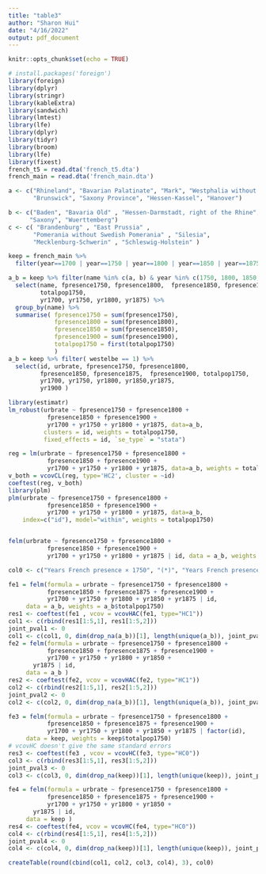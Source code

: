 ```yaml
---
title: "table3"
author: "Sharon Hui"
date: "4/16/2022"
output: pdf_document
---
```


```r
knitr::opts_chunk$set(echo = TRUE)
```



```r
# install.packages('foreign')
library(foreign)
library(dplyr)
library(stringr)
library(kableExtra)
library(sandwich)
library(lmtest)
library(lfe)
library(dplyr)
library(tidyr)
library(broom)
library(lfe)
library(fixest)
french_t5 = read.dta('french_t5.dta')
french_main = read.dta('french_main.dta')

a <- c("Rhineland", "Bavarian Palatinate", "Mark", "Westphalia without Mark",
       "Brunswick", "Saxony Province", "Hessen-Kassel", "Hanover")

b <- c("Baden", "Bavaria Old" , "Hessen-Darmstadt, right of the Rhine", 
      "Saxony", "Wuerttemberg")
c <- c( "Brandenburg" , "East Prussia" , 
       "Pomerania without Swedish Pomerania" , "Silesia",  
       "Mecklenburg-Schwerin" , "Schleswig-Holstein" )

keep = french_main %>%
  filter(year==1700 | year==1750 | year==1800 | year==1850 | year==1875 | year==1900 )
```

```r
a_b = keep %>% filter(name %in% c(a, b) & year %in% c(1750, 1800, 1850, 1875, 1900)) %>%
  select(name, fpresence1750, fpresence1800,  fpresence1850, fpresence1875, fpresence1900, 
         totalpop1750,
         yr1700, yr1750, yr1800, yr1875) %>% 
  group_by(name) %>%
  summarise( fpresence1750 = sum(fpresence1750),
             fpresence1800 = sum(fpresence1800),
             fpresence1850 = sum(fpresence1850),
             fpresence1900 = sum(fpresence1900),
             totalpop1750 = first(totalpop1750)
             )
a_b = keep %>% filter( westelbe == 1) %>%
  select(id, urbrate, fpresence1750, fpresence1800,  
         fpresence1850, fpresence1875,  fpresence1900, totalpop1750,
         yr1700, yr1750, yr1800, yr1850,yr1875,
         yr1900 )

library(estimatr)
lm_robust(urbrate ~ fpresence1750 + fpresence1800 + 
           fpresence1850 + fpresence1900 + 
           yr1700 + yr1750 + yr1800 + yr1875, data=a_b,
          clusters = id, weights = totalpop1750,
          fixed_effects = id, `se_type` = "stata")

reg = lm(urbrate ~ fpresence1750 + fpresence1800 + 
           fpresence1850 + fpresence1900 + 
           yr1700 + yr1750 + yr1800 + yr1875, data=a_b, weights = totalpop1750)
v_both = vcovCL(reg, type='HC2', cluster = ~id)
coeftest(reg, v_both)
library(plm)
plm(urbrate ~ fpresence1750 + fpresence1800 + 
           fpresence1850 + fpresence1900 + 
           yr1700 + yr1750 + yr1800 + yr1875, data=a_b,
    index=c("id"), model="within", weights = totalpop1750)


felm(urbrate ~ fpresence1750 + fpresence1800 + 
           fpresence1850 + fpresence1900 + 
           yr1700 + yr1750 + yr1800 + yr1875 | id, data = a_b, weights = a_b$totalpop1750)
```




```r
col0 <- c("Years French presence × 1750", "(*)", "Years French presence × 1750", "(*)", "Years French × 1800 presence", "(*)", "Years French × 1850 presence", "(*)", "Years French presence × 1900", "(*)", "", "Observations", "Number of states", "p-value for joint significance after 1800")

fe1 = felm(formula = urbrate ~ fpresence1750 + fpresence1800 + 
           fpresence1850 + fpresence1875 + fpresence1900 + 
           yr1700 + yr1750 + yr1800 + yr1850 + yr1875 | id, 
     data = a_b, weights = a_b$totalpop1750)
res1 <- coeftest(fe1 , vcov = vcovHAC(fe1, type="HC1"))
col1 <- c(rbind(res1[1:5,1], res1[1:5,2]))
joint_pval1 <- 0
col1 <- c(col1, 0, dim(drop_na(a_b))[1], length(unique(a_b)), joint_pval1)
fe2 = felm(formula = urbrate ~ fpresence1750 + fpresence1800 + 
           fpresence1850 + fpresence1875 + fpresence1900 + 
           yr1700 + yr1750 + yr1800 + yr1850 + 
       yr1875 | id, 
     data = a_b )
res2 <- coeftest(fe2, vcov = vcovHAC(fe2, type="HC1"))
col2 <- c(rbind(res2[1:5,1], res2[1:5,2]))
joint_pval2 <- 0
col2 <- c(col2, 0, dim(drop_na(a_b))[1], length(unique(a_b)), joint_pval2)

fe3 = felm(formula = urbrate ~ fpresence1750 + fpresence1800 + 
           fpresence1850 + fpresence1875 + fpresence1900 + 
           yr1700 + yr1750 + yr1800 + yr1850 + yr1875 | factor(id), 
     data = keep, weights = keep$totalpop1750)
# vcovHC doesn't give the same standard errors
res3 <- coeftest(fe3 , vcov = vcovHC(fe3, type="HC0"))
col3 <- c(rbind(res3[1:5,1], res3[1:5,2]))
joint_pval3 <- 0
col3 <- c(col3, 0, dim(drop_na(keep))[1], length(unique(keep)), joint_pval3)

fe4 = felm(formula = urbrate ~ fpresence1750 + fpresence1800 + 
           fpresence1850 + fpresence1875 + fpresence1900 + 
           yr1700 + yr1750 + yr1800 + yr1850 + 
       yr1875 | id, 
     data = keep )
res4 <- coeftest(fe4, vcov = vcovHC(fe4, type="HC0"))
col4 <- c(rbind(res4[1:5,1], res4[1:5,2]))
joint_pval4 <- 0
col4 <- c(col4, 0, dim(drop_na(keep))[1], length(unique(keep)), joint_pval4)
```




```r
createTable(round(cbind(col1, col2, col3, col4), 3), col0)
```

